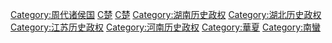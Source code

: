 {{Catnav|頁面分類|地理|国家|已不存在的國家|周代诸侯国}}
{{Catnav|頁面分類|各種主題的頁面分類|依中国各省来作的分类|中国各地历史|河南历史}}
{{Catnav|頁面分類|各種主題的頁面分類|依中国各省来作的分类|中国各地历史|湖南历史}}
{{Catnav|頁面分類|各種主題的頁面分類|依中国各省来作的分类|中国各地历史|湖北历史}}
{{Catnav|頁面分類|...|夏商周|周朝|春秋战国}}
{{Catnav|頁面分類|...|夏商周|周朝|周代诸侯国}}

{{catmore|楚国}}

[[Category:周代诸侯国|Category:周代诸侯国]]
[[Category:春秋时期的国家|C楚]]
[[Category:战国时期国家|C楚]]
[[Category:湖南历史政权|Category:湖南历史政权]]
[[Category:湖北历史政权|Category:湖北历史政权]]
[[Category:江苏历史政权|Category:江苏历史政权]]
[[Category:河南历史政权|Category:河南历史政权]]
[[Category:華夏|Category:華夏]]
[[Category:南蠻|Category:南蠻]]